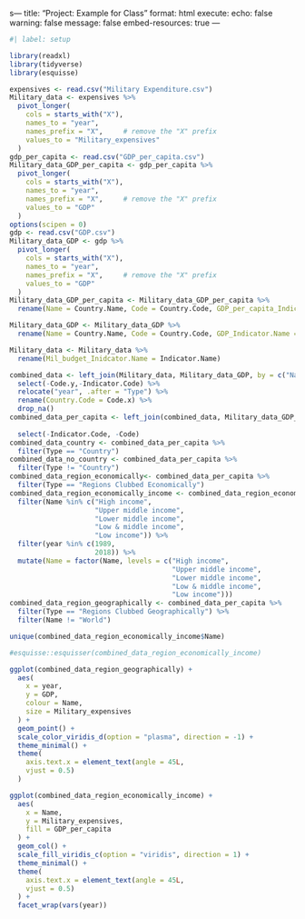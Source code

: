 s---
title: "Project: Example for Class"
format: html
execute: 
  echo: false
  warning: false
  message: false
embed-resources: true
---

```{r}
#| label: setup

library(readxl) 
library(tidyverse)
library(esquisse)
```

```{r}
expensives <- read.csv("Military Expenditure.csv")
Military_data <- expensives %>%
  pivot_longer(
    cols = starts_with("X"),
    names_to = "year",
    names_prefix = "X",     # remove the "X" prefix
    values_to = "Military_expensives"
  )
gdp_per_capita <- read.csv("GDP_per_capita.csv")
Military_data_GDP_per_capita <- gdp_per_capita %>%
  pivot_longer(
    cols = starts_with("X"),
    names_to = "year",
    names_prefix = "X",     # remove the "X" prefix
    values_to = "GDP"
  )
options(scipen = 0)
gdp <- read.csv("GDP.csv")
Military_data_GDP <- gdp %>%
  pivot_longer(
    cols = starts_with("X"),
    names_to = "year",
    names_prefix = "X",     # remove the "X" prefix
    values_to = "GDP"
  )
Military_data_GDP_per_capita <- Military_data_GDP_per_capita %>%
  rename(Name = Country.Name, Code = Country.Code, GDP_per_capita_Indicator.Name = Indicator.Name, GDP_per_capita = GDP)

Military_data_GDP <- Military_data_GDP %>%
  rename(Name = Country.Name, Code = Country.Code, GDP_Indicator.Name = Indicator.Name)

Military_data <- Military_data %>%
  rename(Mil_budget_Inidcator.Name = Indicator.Name)
```

```{r}
combined_data <- left_join(Military_data, Military_data_GDP, by = c("Name", "year")) %>%
  select(-Code.y,-Indicator.Code) %>%
  relocate("year", .after = "Type") %>%
  rename(Country.Code = Code.x) %>%
  drop_na()
combined_data_per_capita <- left_join(combined_data, Military_data_GDP_per_capita, by = c("Name",
                                                                                          "year")) %>%
  select(-Indicator.Code, -Code)
combined_data_country <- combined_data_per_capita %>%
  filter(Type == "Country")
combined_data_no_country <- combined_data_per_capita %>%
  filter(Type != "Country")
combined_data_region_economically<- combined_data_per_capita %>%
  filter(Type == "Regions Clubbed Economically")
combined_data_region_economically_income <- combined_data_region_economically %>%
  filter(Name %in% c("High income",
                     "Upper middle income",
                     "Lower middle income",
                     "Low & middle income",
                     "Low income")) %>%
  filter(year %in% c(1989,
                     2018)) %>%
  mutate(Name = factor(Name, levels = c("High income", 
                                        "Upper middle income", 
                                        "Lower middle income", 
                                        "Low & middle income", 
                                        "Low income")))
combined_data_region_geographically <- combined_data_per_capita %>%
  filter(Type == "Regions Clubbed Geographically") %>%
  filter(Name != "World")
```

```{r}
unique(combined_data_region_economically_income$Name)
```

```{r}
#esquisse::esquisser(combined_data_region_economically_income)
```

```{r}
ggplot(combined_data_region_geographically) +
  aes(
    x = year,
    y = GDP,
    colour = Name,
    size = Military_expensives
  ) +
  geom_point() +
  scale_color_viridis_d(option = "plasma", direction = -1) +
  theme_minimal() +
  theme(
    axis.text.x = element_text(angle = 45L,
    vjust = 0.5)
  )
```

```{r}
ggplot(combined_data_region_economically_income) +
  aes(
    x = Name,
    y = Military_expensives,
    fill = GDP_per_capita
  ) +
  geom_col() +
  scale_fill_viridis_c(option = "viridis", direction = 1) +
  theme_minimal() +
  theme(
    axis.text.x = element_text(angle = 45L,
    vjust = 0.5)
  ) +
  facet_wrap(vars(year))

```
